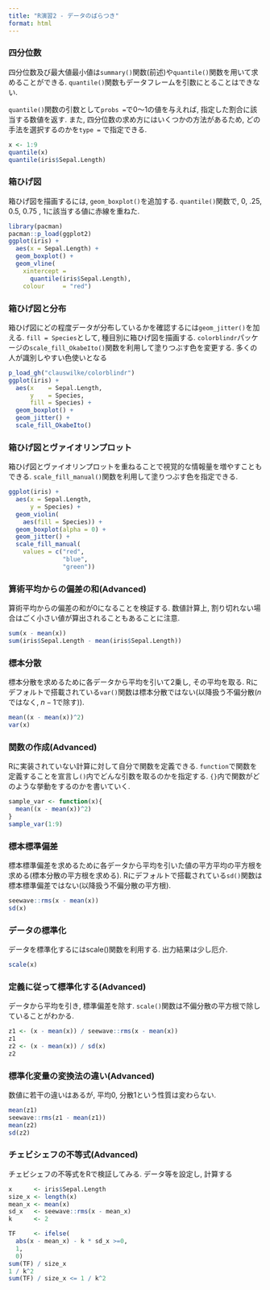 ---
title: "R演習2 - データのばらつき"
format: html
---

### 四分位数

四分位数及び最大値最小値は`summary()`関数(前述)や`quantile()`関数を用いて求めることができる.
`quantile()`関数もデータフレームを引数にとることはできない.

`quantile()`関数の引数として`probs =`で0～1の値を与えれば, 指定した割合に該当する数値を返す.
また, 四分位数の求め方にはいくつかの方法があるため, どの手法を選択するのかを`type =` で指定できる.

```{r}
x <- 1:9
quantile(x)
quantile(iris$Sepal.Length)
```

### 箱ひげ図

箱ひげ図を描画するには, `geom_boxplot()`を追加する.
`quantile()`関数で, 0, .25, 0.5, 0.75 , 1に該当する値に赤線を重ねた.

```{r}
library(pacman)
pacman::p_load(ggplot2)
ggplot(iris) +
  aes(x = Sepal.Length) +
  geom_boxplot() +
  geom_vline(
    xintercept = 
      quantile(iris$Sepal.Length),
    colour     = "red")
```


### 箱ひげ図と分布

箱ひげ図にどの程度データが分布しているかを確認するには`geom_jitter()`を加える.
`fill = Species`として, 種目別に箱ひげ図を描画する.
`colorblindr`パッケージの`scale_fill_OkabeIto()`関数を利用して塗りつぶす色を変更する.
多くの人が識別しやすい色使いとなる

```{r}
p_load_gh("clauswilke/colorblindr")
ggplot(iris) +
  aes(x    = Sepal.Length,
      y    = Species,
      fill = Species) +
  geom_boxplot() +
  geom_jitter() +
  scale_fill_OkabeIto()
```

### 箱ひげ図とヴァイオリンプロット

箱ひげ図とヴァイオリンプロットを重ねることで視覚的な情報量を増やすこともできる.
`scale_fill_manual()`関数を利用して塗りつぶす色を指定できる.

```{r}
ggplot(iris) +
  aes(x = Sepal.Length,
      y = Species) +
  geom_violin(
    aes(fill = Species)) +
  geom_boxplot(alpha = 0) +
  geom_jitter() +
  scale_fill_manual(
    values = c("red", 
               "blue",
               "green"))
```

### 算術平均からの偏差の和(Advanced)

算術平均からの偏差の和が0になることを検証する.
数値計算上, 割り切れない場合はごく小さい値が算出されることもあることに注意.

```{r}
sum(x - mean(x))
sum(iris$Sepal.Length - mean(iris$Sepal.Length))
```

### 標本分散

標本分散を求めるために各データから平均を引いて2乗し, その平均を取る.
Rにデフォルトで搭載されている`var()`関数は標本分散ではない(以降扱う不偏分散($n$ではなく, $n-1$で除す)).

```{r}
mean((x - mean(x))^2)
var(x)
```

### 関数の作成(Advanced)

Rに実装されていない計算に対して自分で関数を定義できる.
`function`で関数を定義することを宣言し`()`内でどんな引数を取るのかを指定する.
`{}`内で関数がどのような挙動をするのかを書いていく.

```{r}
sample_var <- function(x){
  mean((x - mean(x))^2)
}
sample_var(1:9)
```

### 標本標準偏差

標本標準偏差を求めるために各データから平均を引いた値の平方平均の平方根を求める(標本分散の平方根を求める).
Rにデフォルトで搭載されている`sd()`関数は標本標準偏差ではない(以降扱う不偏分散の平方根).

```{r}
seewave::rms(x - mean(x))
sd(x)
```

### データの標準化

データを標準化するにはscale()関数を利用する.
出力結果は少し厄介.

```{r}
scale(x)
```

### 定義に従って標準化する(Advanced)

データから平均を引き, 標準偏差を除す.
`scale()`関数は不偏分散の平方根で除していることがわかる.

```{r}
z1 <- (x - mean(x)) / seewave::rms(x - mean(x))
z1
z2 <- (x - mean(x)) / sd(x)
z2
```

### 標準化変量の変換法の違い(Advanced)

数値に若干の違いはあるが, 平均0, 分散1という性質は変わらない.

```{r}
mean(z1)
seewave::rms(z1 - mean(z1))
mean(z2)
sd(z2)
```

### チェビシェフの不等式(Advanced)

チェビシェフの不等式をRで検証してみる.
データ等を設定し, 計算する

```{r}
x      <- iris$Sepal.Length
size_x <- length(x)
mean_x <- mean(x)
sd_x   <- seewave::rms(x - mean_x)
k      <- 2

TF     <- ifelse(
  abs(x - mean_x) - k * sd_x >=0,
  1, 
  0)
sum(TF) / size_x
1 / k^2
sum(TF) / size_x <= 1 / k^2
```